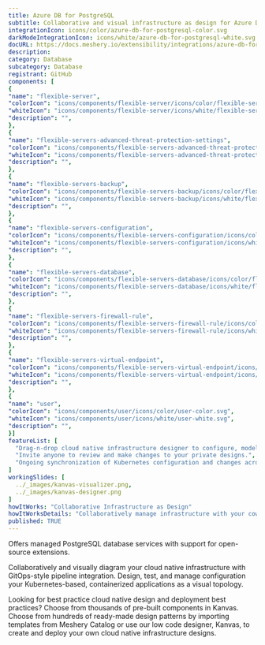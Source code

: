 ```yaml
---
title: Azure DB for PostgreSQL
subtitle: Collaborative and visual infrastructure as design for Azure DB for PostgreSQL
integrationIcon: icons/color/azure-db-for-postgresql-color.svg
darkModeIntegrationIcon: icons/white/azure-db-for-postgresql-white.svg
docURL: https://docs.meshery.io/extensibility/integrations/azure-db-for-postgresql
description: 
category: Database
subcategory: Database
registrant: GitHub
components: [
{
"name": "flexible-server",
"colorIcon": "icons/components/flexible-server/icons/color/flexible-server-color.svg",
"whiteIcon": "icons/components/flexible-server/icons/white/flexible-server-white.svg",
"description": "",
},
{
"name": "flexible-servers-advanced-threat-protection-settings",
"colorIcon": "icons/components/flexible-servers-advanced-threat-protection-settings/icons/color/flexible-servers-advanced-threat-protection-settings-color.svg",
"whiteIcon": "icons/components/flexible-servers-advanced-threat-protection-settings/icons/white/flexible-servers-advanced-threat-protection-settings-white.svg",
"description": "",
},
{
"name": "flexible-servers-backup",
"colorIcon": "icons/components/flexible-servers-backup/icons/color/flexible-servers-backup-color.svg",
"whiteIcon": "icons/components/flexible-servers-backup/icons/white/flexible-servers-backup-white.svg",
"description": "",
},
{
"name": "flexible-servers-configuration",
"colorIcon": "icons/components/flexible-servers-configuration/icons/color/flexible-servers-configuration-color.svg",
"whiteIcon": "icons/components/flexible-servers-configuration/icons/white/flexible-servers-configuration-white.svg",
"description": "",
},
{
"name": "flexible-servers-database",
"colorIcon": "icons/components/flexible-servers-database/icons/color/flexible-servers-database-color.svg",
"whiteIcon": "icons/components/flexible-servers-database/icons/white/flexible-servers-database-white.svg",
"description": "",
},
{
"name": "flexible-servers-firewall-rule",
"colorIcon": "icons/components/flexible-servers-firewall-rule/icons/color/flexible-servers-firewall-rule-color.svg",
"whiteIcon": "icons/components/flexible-servers-firewall-rule/icons/white/flexible-servers-firewall-rule-white.svg",
"description": "",
},
{
"name": "flexible-servers-virtual-endpoint",
"colorIcon": "icons/components/flexible-servers-virtual-endpoint/icons/color/flexible-servers-virtual-endpoint-color.svg",
"whiteIcon": "icons/components/flexible-servers-virtual-endpoint/icons/white/flexible-servers-virtual-endpoint-white.svg",
"description": "",
},
{
"name": "user",
"colorIcon": "icons/components/user/icons/color/user-color.svg",
"whiteIcon": "icons/components/user/icons/white/user-white.svg",
"description": "",
}]
featureList: [
  "Drag-n-drop cloud native infrastructure designer to configure, model, and deploy your workloads.",
  "Invite anyone to review and make changes to your private designs.",
  "Ongoing synchronization of Kubernetes configuration and changes across any number of clusters."
]
workingSlides: [
  ../_images/kanvas-visualizer.png,
  ../_images/kanvas-designer.png
]
howItWorks: "Collaborative Infrastructure as Design"
howItWorksDetails: "Collaboratively manage infrastructure with your coworkers synchronously sharing the same designs."
published: TRUE
---
```

<p>
Offers managed PostgreSQL database services with support for open-source extensions.
</p>
<p>
    Collaboratively and visually diagram your cloud native infrastructure with GitOps-style pipeline integration. Design, test, and manage configuration your Kubernetes-based, containerized applications as a visual topology.
</p>
<p>
    Looking for best practice cloud native design and deployment best practices? Choose from thousands of pre-built components in Kanvas. Choose from hundreds of ready-made design patterns by importing templates from Meshery Catalog or use our low code designer, Kanvas, to create and deploy your own cloud native infrastructure designs.
</p>
